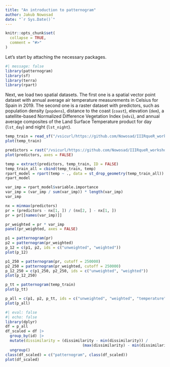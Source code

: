 ```yaml
---
title: "An introduction to patternogram"
author: Jakub Nowosad
date: "`r Sys.Date()`"
---
```


```r
knitr::opts_chunk$set(
  collapse = TRUE,
  comment = "#>"
)
```

Let's start by attaching the necessary packages.

```r
#| message: false
library(patternogram)
library(sf)
library(terra)
library(rpart)
```

Next, we load two spatial datasets.
The first one is a spatial vector point dataset with annual average air temperature measurements in Celsius for Spain in 2019.
The second one is a raster dataset with predictors, such as population density (`popdens`), distance to the coast (`coast`), elevation (`dem`), a satellite-based Normalized Difference Vegetation Index (`ndvi`), and annual average composites of the Land Surface Temperature product for day (`lst_day`) and night (`lst_night`).

```r
temp_train = read_sf("/vsicurl/https://github.com/Nowosad/IIIRqueR_workshop_materials/raw/refs/heads/main/data/temp_train.gpkg")
plot(temp_train)

predictors = rast("/vsicurl/https://github.com/Nowosad/IIIRqueR_workshop_materials/raw/refs/heads/main/data/predictors.tif")
plot(predictors, axes = FALSE)
```

```r
temp = extract(predictors, temp_train, ID = FALSE)
temp_train_all = cbind(temp_train, temp)
rpart_model = rpart(temp ~ ., data = st_drop_geometry(temp_train_all))
rpart_model
```

```r
var_imp = rpart_model$variable.importance
var_imp = (var_imp / sum(var_imp)) * length(var_imp)
var_imp
```

```r
nx = minmax(predictors)    
pr = (predictors - nx[1, ]) / (nx[2, ] - nx[1, ])
pr = pr[[names(var_imp)]]
```

```r
pr_weighted = pr * var_imp
panel(pr_weighted, axes = FALSE)
```

```r
p1 = patternogram(pr)
p2 = patternogram(pr_weighted)
p_12 = c(p1, p2, ids = c("unweighted", "weighted"))
plot(p_12)
```

```r
p1_250 = patternogram(pr, cutoff = 250000)
p2_250 = patternogram(pr_weighted, cutoff = 250000)
p_12_250 = c(p1_250, p2_250, ids = c("unweighted", "weighted"))
plot(p_12_250)
```

```r
p_tt = patternogram(temp_train)
plot(p_tt)
```

```r
p_all = c(p1, p2, p_tt, ids = c("unweighted", "weighted", "temperature"))
plot(p_all)
```

```r
#| eval: false
#| echo: false
library(dplyr)
df = p_all
df_scaled = df |>
  group_by(id) |>
  mutate(dissimilarity = (dissimilarity - min(dissimilarity)) / 
                                  (max(dissimilarity) - min(dissimilarity))) |>
  ungroup()
class(df_scaled) = c("patternogram", class(df_scaled))
plot(df_scaled)
```
